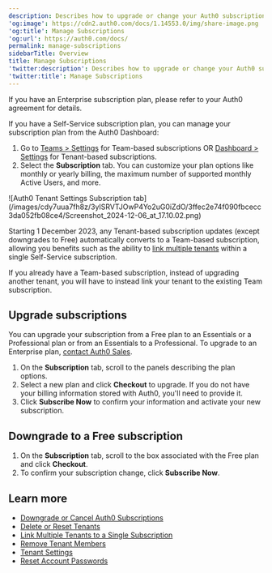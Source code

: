 ```yaml
---
description: Describes how to upgrade or change your Auth0 subscription.
'og:image': https://cdn2.auth0.com/docs/1.14553.0/img/share-image.png
'og:title': Manage Subscriptions
'og:url': https://auth0.com/docs/
permalink: manage-subscriptions
sidebarTitle: Overview
title: Manage Subscriptions
'twitter:description': Describes how to upgrade or change your Auth0 subscription.
'twitter:title': Manage Subscriptions
---
```

If you have an Enterprise subscription plan, please refer to your Auth0 agreement for details.

If you have a Self-Service subscription plan, you can manage your subscription plan from the <Tooltip tip="Auth0 Dashboard: Auth0's main product to configure your services." cta="View Glossary" href="/glossary?term=Auth0+Dashboard">Auth0 Dashboard</Tooltip>:

1. Go to [Teams > Settings](https://accounts.auth0.com) for Team-based subscriptions OR [Dashboard > Settings](https://manage.auth0.com/#/tenant/general) for Tenant-based subscriptions.
2. Select the **Subscription** tab. You can customize your plan options like monthly or yearly billing, the maximum number of supported monthly Active Users, and more.

<Frame>![Auth0 Tenant Settings Subscription tab](/images/cdy7uua7fh8z/3yISRVTJOwP4Yo2uG0iZdO/3ffec2e74f090fbcecc3da052fb08ce4/Screenshot_2024-12-06_at_17.10.02.png)</Frame>

Starting 1 December 2023, any Tenant-based subscription updates (except downgrades to Free) automatically converts to a Team-based subscription, allowing you benefits such as the ability to [link multiple tenants](/get-started/auth0-teams/tenant-management) within a single Self-Service subscription.

If you already have a Team-based subscription, instead of upgrading another tenant, you will have to instead link your tenant to the existing Team subscription.

## Upgrade subscriptions

You can upgrade your subscription from a Free plan to an Essentials or a Professional plan or from an Essentials to a Professional. To upgrade to an Enterprise plan, [contact Auth0 Sales](https://auth0.com/get-started?place=header&type=button&text=talk%20to%20sales).

1. On the **Subscription** tab, scroll to the panels describing the plan options.
2. Select a new plan and click **Checkout** to upgrade. If you do not have your billing information stored with Auth0, you'll need to provide it.
3. Click **Subscribe Now** to confirm your information and activate your new subscription.

## Downgrade to a Free subscription

1. On the **Subscription** tab, scroll to the box associated with the Free plan and click **Checkout**.
2. To confirm your subscription change, click **Subscribe Now**.

## Learn more

* [Downgrade or Cancel Auth0 Subscriptions](/troubleshoot/customer-support/manage-subscriptions/downgrade-or-cancel-subscriptions)
* [Delete or Reset Tenants](/troubleshoot/customer-support/manage-subscriptions/delete-or-reset-tenant)
* [Link Multiple Tenants to a Single Subscription](/get-started/auth0-overview/create-tenants/child-tenants)
* [Remove Tenant Members](/get-started/manage-dashboard-access/remove-dashboard-users)
* [Tenant Settings](/get-started/tenant-settings)
* [Reset Account Passwords](/troubleshoot/customer-support/reset-account-passwords)